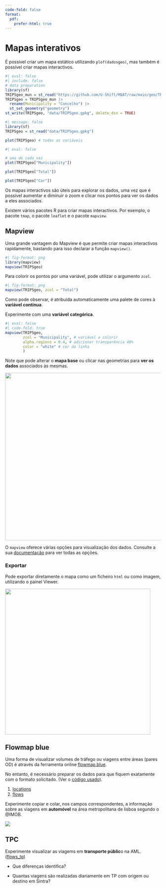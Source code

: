 ```yaml
---
code-fold: false
format:
  pdf:
    prefer-html: true
---
```


# Mapas interativos

É possível criar um mapa estático utilizando `plof(dadosgeo)`, mas também é possível criar mapas interactivos.

```r
#| eval: false
#| include: false
# data preparation
library(sf)
TRIPSgeo_mun = st_read("https://github.com/U-Shift/MQAT/raw/main/geo/TRIPSgeo_mun.gpkg")
TRIPSgeo = TRIPSgeo_mun |> 
  rename(Municipality = "Concelho") |> 
  st_set_geometry("geometry")
st_write(TRIPSgeo, "data/TRIPSgeo.gpkg", delete_dsn = TRUE)
```

```r
#| message: false
library(sf)
TRIPSgeo = st_read("data/TRIPSgeo.gpkg")

plot(TRIPSgeo) # todas as variáveis
```

```r
#| eval: false

# uma de cada vez
plot(TRIPSgeo["Municipality"])

plot(TRIPSgeo["Total"])

plot(TRIPSgeo["Car"])
```

Os mapas interactivos são úteis para explorar os dados, uma vez que é possível aumentar e diminuir o zoom e clicar nos pontos para ver os dados a eles associados.

Existem vários pacotes R para criar mapas interactivos.
Por exemplo, o pacote `tmap`, o pacote `leaflet` e o pacote `mapview`.

## Mapview

Uma grande vantagem do Mapview é que permite criar mapas interactivos rapidamente, bastando para isso declarar a função `mapview()`.

```r
#| fig-format: png
library(mapview)
mapview(TRIPSgeo)
```

Para colorir os pontos por uma variável, pode utilizar o argumento `zcol`.

```r
#| fig-format: png
mapview(TRIPSgeo, zcol = "Total")
```

Como pode observar, é atribuída automaticamente uma palete de cores à **variável contínua**.

Experimente com uma **variável** **categórica**.

```r
#| eval: false
#| code-fold: true
mapview(TRIPSgeo,
        zcol = "Municipality", # variável a colorir
        alpha.regions = 0.4, # adicionar transparência 40%
        color = "white" # cor da linha
        ) 
```

::: {.callout-note appearance="simple"}
Note que pode alterar o **mapa base** ou clicar nas geometrias para **ver os dados** associados às mesmas.
:::

![](images/clipboard-3307189144.png){width="540"}

O `mapview` oferece várias opções para visualização dos dados.
Consulte a sua [documentação](https://r-spatial.github.io/mapview/articles/mapview_02-advanced.html) para ver todas as opções.

### Exportar

Pode exportar diretamente o mapa como um ficheiro `html` ou como imagem, utilizando o painel Viewer.

![](images/clipboard-3542861620.png){width="470"}

## Flowmap blue

Uma forma de visualizar volumes de tráfego ou viagens entre áreas (pares OD) é através da ferramenta online [flowmap.blue](https://www.flowmap.blue/in-browser).

No entanto, é necessário preparar os dados para que fiquem exatamente com o formato solicitado.
(Ver o [código usado](https://github.com/rosamfelix/PGmob360/blob/main/code/flowmap_test.R)).

1.  [locations](https://raw.githubusercontent.com/rosamfelix/PGmob360/refs/heads/main/data/locations.csv)
2.  [flows](https://raw.githubusercontent.com/rosamfelix/PGmob360/refs/heads/main/data/flows_car.csv)

Experimente copiar e colar, nos campos correspondentes, a informação sobre as viagens em **automóvel** na área metropolitana de lisboa segundo o @IMOB.

[![](images/clipboard-267826855.png)](https://www.flowmap.blue/in-browser)

::: callout-tip
## TPC

Experimente visualizar as viagems em **transporte públic**o na AML.
([flows_tp](https://raw.githubusercontent.com/rosamfelix/PGmob360/refs/heads/main/data/flows_tp.csv))

-   Que diferenças identifica?

-   Quantas viagens são realizadas diariamente em TP com origem ou destino em Sintra?
:::
